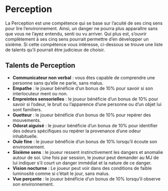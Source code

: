 # Perception

La Perception est une compétence qui se base sur l'acuité de ses cinq sens pour lire l'environnement. Ainsi, un danger ne pourra plus apparaître sans que vous ne l'ayez entendu, senti ou vu arriver. Qui plus est, s'ouvrir complètement à ses cinq sens pourrait permettre d'en développer un sixième. Si cette compétence vous intéresse, ci-dessous se trouve une liste de talents qu'il pourrait être judicieux de choisir.

## Talents de Perception

- **Communicateur non verbal** :  vous êtes capable de comprendre une personne sans qu'elle ne parle, sans malus. 
- **Empathe** : le joueur bénéficie d'un bonus de 10% pour savoir si son interlocuteur ment ou non.
- **Empreintes sensorielles** : le joueur bénéficie d'un bonus de 10% pour savoir si l'odeur, le bruit ou l'apparence d'une personne ou d'un objet lui sont familiers.
- **Guetteur** : le joueur bénéficie d'un bonus de 10% pour repérer des mouvements. 
- **Odorat aiguisé** : le joueur bénéficie d'un bonus de 10% pour identifier des odeurs spécifiques ou repérer la provenance d'une odeur inhabituelle.
- **Ouïe fine** : le joueur bénéficie d'un bonus de 10% lorsqu'il écoute son environnement.
- **Sixième sens** : le joueur ressent instinctivement les dangers et anomalie autour de soi. Une fois par session, le joueur peut demander au MJ de lui indiquer s'il court un danger immédiat et la nature de ce danger. 
- **Vision nocturne** : Le joueur peut voir dans des conditions de faible luminosité comme si c'était le jour, sans malus.
- **Vue perçante** : le joueur bénéficie d'un bonus de 10% lorsqu'il observe son environnement.

